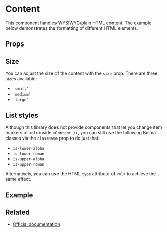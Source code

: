 
<Meta title="Elements/Content" />

# Content

This component handles WYSIWYG/plain HTML content.
The example below demonstrates the formatting of different HTML elements.


## Props

<ArgsTable of={Content} />

## Size

You can adjust the size of the content with the `size` prop.
There are three sizes available:

- `'small'`
- `'medium'`
- `'large'`

## List styles

Although this library does not provide components that let you change item markers of `<ol>` inside `<Content />`,
you can still use the following Bulma classes via the `className` prop to do just that:

- `is-lower-alpha`
- `is-lower-roman`
- `is-upper-alpha`
- `is-upper-roman`

Alternatively, you can use the HTML `type` attribute of `<ol>` to achieve the same effect.

## Example

<Canvas>
  <Story story={stories.Default} name="Content" />
</Canvas>

## Related

- [Official documentation](https://bulma.io/documentation/elements/content/)
